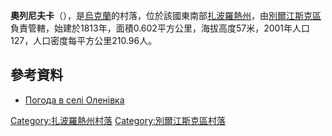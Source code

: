 {{coord|46|58|17|N|36|28|27|E|scale:100000|display=title}}

'''奧列尼夫卡'''（{{lang-uk|Оленівка}}），是[[烏克蘭|烏克蘭]]的村落，位於該國東南部[[扎波羅熱州|扎波羅熱州]]，由[[別爾江斯克區|別爾江斯克區]]負責管轄，始建於1813年，面積0.602平方公里，海拔高度57米，2001年人口127，人口密度每平方公里210.96人。

==參考資料==
* [http://weather.in.ua/ua/zaporozhskaja/18857 Погода в селі Оленівка] {{Wayback|url=http://weather.in.ua/ua/zaporozhskaja/18857 |date=20160305071338 }}

[[Category:扎波羅熱州村落|Category:扎波羅熱州村落]]
[[Category:別爾江斯克區村落|Category:別爾江斯克區村落]]


{{Zaporizhia-geo-stub}}